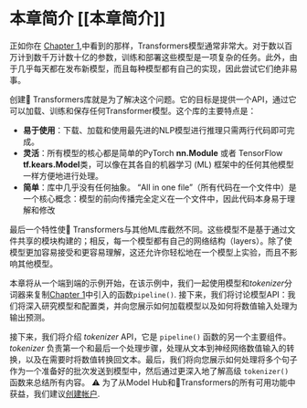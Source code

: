 # 本章简介 [[本章简介]]

<CourseFloatingBanner
    chapter={2}
    classNames="absolute z-10 right-0 top-0"
/>

正如你在 [Chapter 1](/course/chapter1),中看到的那样，Transformers模型通常非常大。对于数以百万计到数千万计数十亿的参数，训练和部署这些模型是一项复杂的任务。此外，由于几乎每天都在发布新模型，而且每种模型都有自己的实现，因此尝试它们绝非易事。

创建🤗 Transformers库就是为了解决这个问题。它的目标是提供一个API，通过它可以加载、训练和保存任何Transformer模型。这个库的主要特点是：
-  **易于使用**：下载、加载和使用最先进的NLP模型进行推理只需两行代码即可完成。
- **灵活**：所有模型的核心都是简单的PyTorch **nn.Module** 或者 TensorFlow **tf.kears.Model**类，可以像在其各自的机器学习 (ML) 框架中的任何其他模型一样方便地进行处理。
- **简单**：库中几乎没有任何抽象。 “All in one file”（所有代码在一个文件中）是一个核心概念：模型的前向传播完全定义在一个文件中，因此代码本身易于理解和修改

最后一个特性使🤗 Transformers与其他ML库截然不同。这些模型不是基于通过文件共享的模块构建的；相反，每一个模型都有自己的网络结构（layers）。除了使模型更加容易接受和更容易理解，这还允许你轻松地在一个模型上实验，而且不影响其他模型。

本章将从一个端到端的示例开始，在该示例中，我们一起使用模型和*tokenizer*分词器来复制[Chapter 1](/course/chapter1)中引入的函数`pipeline()`. 接下来，我们将讨论模型API：我们将深入研究模型和配置类，并向您展示如何加载模型以及如何将数值输入处理为输出预测。

接下来，我们将介绍 *tokenizer* API，它是 `pipeline()` 函数的另一个主要组件。*tokenizer* 负责第一个和最后一个处理步骤，处理从文本到神经网络数值输入的转换，以及在需要时将数值转换回文本。最后，我们将向您展示如何处理将多个句子作为一个准备好的批次发送到模型中，然后通过更深入地了解高级 `tokenizer()` 函数来总结所有内容。
<Tip>
⚠️ 为了从Model Hub和🤗Transformers的所有可用功能中获益，我们建议<a href="https://huggingface.co/join">创建帐户</a>.
</Tip>
